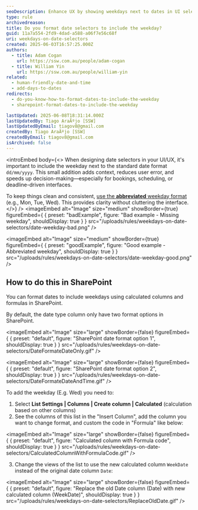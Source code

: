 ```yaml
---
seoDescription: Enhance UX by showing weekdays next to dates in UI selectors. Improve clarity and reduce errors in bookings, schedules, and deadline-driven apps.
type: rule
archivedreason:
title: Do you format date selectors to include the weekday?
guid: 11a7a554-2fd9-4dad-a588-a06f7e56c68f
uri: weekdays-on-date-selectors
created: 2025-06-03T16:57:25.000Z
authors:
  - title: Adam Cogan
    url: https://ssw.com.au/people/adam-cogan
  - title: William Yin
    url: https://ssw.com.au/people/william-yin
related:
  - human-friendly-date-and-time
  - add-days-to-dates
redirects:
  - do-you-know-how-to-format-dates-to-include-the-weekday
  - sharepoint-format-dates-to-include-the-weekday

lastUpdated: 2025-06-08T18:31:14.000Z
lastUpdatedBy: Tiago AraÃºjo [SSW]
lastUpdatedByEmail: tiagov8@gmail.com
createdBy: Tiago AraÃºjo [SSW]
createdByEmail: tiagov8@gmail.com
isArchived: false
---
```


<introEmbed
  body={<>
When designing date selectors in your UI/UX, it's important to include the weekday next to the standard date format `dd/mm/yyyy`. This small addition adds context, reduces user error, and speeds up decision-making—especially for bookings, scheduling, or deadline-driven interfaces.

To keep things clean and consistent, [use the **abbreviated** weekday format](/add-days-to-dates) (e.g., Mon, Tue, Wed). This provides clarity without cluttering the interface.
  </>}
/>
<imageEmbed
  alt="Image"
  size="medium"
  showBorder={true}
  figureEmbed={ {
    preset: "badExample",
    figure: "Bad example - Missing weekday",
    shouldDisplay: true
  } }
  src="/uploads/rules/weekdays-on-date-selectors/date-weekday-bad.png"
/>

<imageEmbed
  alt="Image"
  size="medium"
  showBorder={true}
  figureEmbed={ {
    preset: "goodExample",
    figure: "Good example - Abbreviated weekday",
    shouldDisplay: true
  } }
  src="/uploads/rules/weekdays-on-date-selectors/date-weekday-good.png"
/>

## How to do this in SharePoint

You can format dates to include weekdays using calculated columns and formulas in SharePoint.

By default, the date type column only have two format options in SharePoint.


<imageEmbed
  alt="Image"
  size="large"
  showBorder={false}
  figureEmbed={ {
    preset: "default",
    figure: "SharePoint date format option 1",
    shouldDisplay: true
  } }
  src="/uploads/rules/weekdays-on-date-selectors/DateFormateDateOnly.gif"
/>


<imageEmbed
  alt="Image"
  size="large"
  showBorder={false}
  figureEmbed={ {
    preset: "default",
    figure: "SharePoint date format option 2",
    shouldDisplay: true
  } }
  src="/uploads/rules/weekdays-on-date-selectors/DateFormateDateAndTime.gif"
/>

To add the weekday (E.g. Wed) you need to:

1. Select **List Settings | Columns | Create column | Calculated** (calculation based on other columns)
2. See the columns of this list in the "Insert Column", add the column you want to change format, and custom the code in "Formula" like below:

  
<imageEmbed
  alt="Image"
  size="large"
  showBorder={false}
  figureEmbed={ {
    preset: "default",
    figure: "Calculated column with Formula code",
    shouldDisplay: true
  } }
  src="/uploads/rules/weekdays-on-date-selectors/CalculatedColumnWithFormulaCode.gif"
/>

3. Change the views of the list to use the new calculated column `WeekDate` instead of the original date column `Date`:


<imageEmbed
  alt="Image"
  size="large"
  showBorder={false}
  figureEmbed={ {
    preset: "default",
    figure: "Replace the old Date column (Date) with new calculated column (WeekDate)",
    shouldDisplay: true
  } }
  src="/uploads/rules/weekdays-on-date-selectors/ReplaceOldDate.gif"
/>
